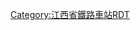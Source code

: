 <noinclude>{{BS-map
| title = 温家圳站站线布置图
| map = </noinclude>
\CONTg\CONTg\~~[[沪昆铁路]][[上行线|上]]、[[下行线]][[上海站]]方向
\STRg\STRf\
\ABZg2\STR!~STRc3\
\STR!~STRc1\ABZg+4\
\STR!~STRc2\ABZg3\
\ABZg+1\STR!~STRc4\
STRc2\ABZg3\STR\
STR+1\STR!~STRc4\ABZg2\STRc3
STR\STR\STR!~STRc1\STR+4
STR\STR\STR\STR
STR\STR\STR\STR
STR\STR\STR\STR
STR\STR\STR\STR
STR+BSr\STR\STR+BSl\STR+BSr
STR+BSr\STR\STR+BSl\STR+BSr
STR+BSr\STR\STR+BSl\STR+BSr
STR+BSr\STR\STR+BSl\STR+BSr
STR\STR\STR\STR
STR\STR\STR\STR
STR\STR\STR\STR
STR2\STR!~STRc3\STR\STR
STRc1\ABZg+4\STR!~STRc2\ABZg3
\ABZg2\ABZg+1!~STRc3\STR!~STRc4
\STR!~STRc1\ABZg+4\STR
\STR!~STRc2\ABZg3\STR
\ABZg+1\ABZg2!~STRc4\STR!~STRc3
\STR\STR!~STRc1\ABZg+4
\STR\STR\STR
\STR\STR\STR
\STR\STR\LSTR
\STRg\STRf\
\CONTf\CONTf\~~沪昆铁路上、下行线[[昆明站]]方向<noinclude>}}

{{Rdt intro|[[温家圳站]]}}

[[Category:江西省鐵路車站RDT]]
</noinclude>